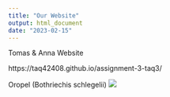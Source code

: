 ```yaml
---
title: "Our Website"
output: html_document
date: "2023-02-15"
---
```



Tomas & Anna Website 

https://taq42408.github.io/assignment-3-taq3/

Oropel (Bothriechis schlegelii)
![](https://live.staticflickr.com/8407/8711275390_bb7cde4a1a_b.jpg)